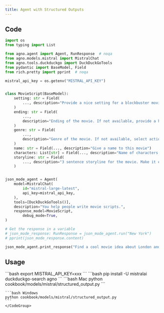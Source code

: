 ```yaml
---
title: Agent with Structured Outputs
---
```


## Code

```python cookbook/models/mistral/structured_output.py
import os
from typing import List

from agno.agent import Agent, RunResponse  # noqa
from agno.models.mistral import MistralChat
from agno.tools.duckduckgo import DuckDuckGoTools
from pydantic import BaseModel, Field
from rich.pretty import pprint  # noqa

mistral_api_key = os.getenv("MISTRAL_API_KEY")


class MovieScript(BaseModel):
    setting: str = Field(
        ..., description="Provide a nice setting for a blockbuster movie."
    )
    ending: str = Field(
        ...,
        description="Ending of the movie. If not available, provide a happy ending.",
    )
    genre: str = Field(
        ...,
        description="Genre of the movie. If not available, select action, thriller or romantic comedy.",
    )
    name: str = Field(..., description="Give a name to this movie")
    characters: List[str] = Field(..., description="Name of characters for this movie.")
    storyline: str = Field(
        ..., description="3 sentence storyline for the movie. Make it exciting!"
    )


json_mode_agent = Agent(
    model=MistralChat(
        id="mistral-large-latest",
        api_key=mistral_api_key,
    ),
    tools=[DuckDuckGoTools()],
    description="You help people write movie scripts.",
    response_model=MovieScript,
        debug_mode=True,
)

# Get the response in a variable
# json_mode_response: RunResponse = json_mode_agent.run("New York")
# pprint(json_mode_response.content)

json_mode_agent.print_response("Find a cool movie idea about London and write it.")
```

## Usage

<Steps>
  <Snippet file="create-venv-step.mdx" />

  <Step title="Set your API key">
    ```bash
    export MISTRAL_API_KEY=xxx
    ```
  </Step>

  <Step title="Install libraries">
    ```bash
    pip install -U mistralai duckduckgo-search agno
    ```
  </Step>

  <Step title="Run Agent">
    <CodeGroup>
    ```bash Mac
    python cookbook/models/mistral/structured_output.py
    ```

    ```bash Windows
    python cookbook/models/mistral/structured_output.py
    ```
    </CodeGroup>
  </Step>
</Steps>